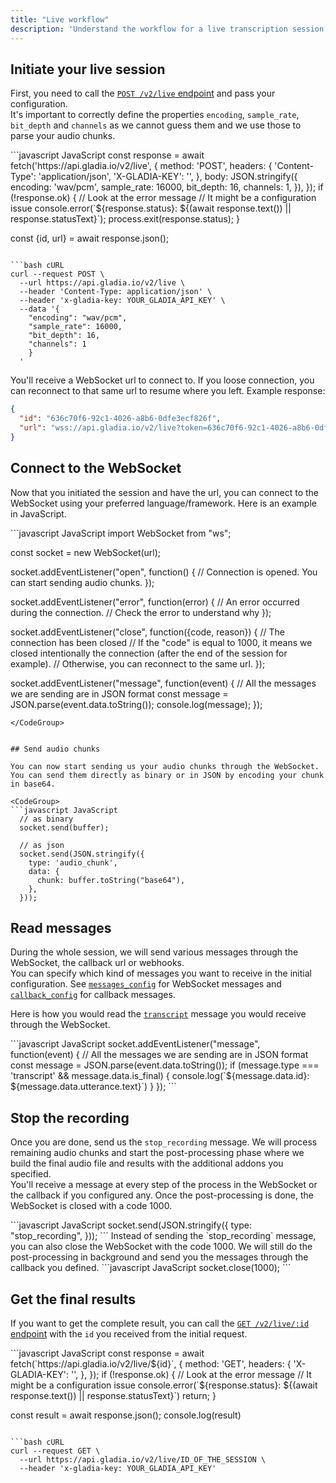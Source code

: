 ```yaml
---
title: "Live workflow"
description: 'Understand the workflow for a live transcription session'
---
```


## Initiate your live session

First, you need to call the [`POST /v2/live` endpoint](/api-reference/v2/live/init) and pass your configuration.  
It's important to correctly define the properties `encoding`, `sample_rate`, `bit_depth` and `channels` as we 
cannot guess them and we use those to parse your audio chunks.

<CodeGroup>
```javascript JavaScript
  const response = await fetch('https://api.gladia.io/v2/live', {
    method: 'POST',
    headers: {
      'Content-Type': 'application/json',
      'X-GLADIA-KEY': '<YOUR_GLADIA_API_KEY>',
    },
    body: JSON.stringify({
      encoding: 'wav/pcm',
      sample_rate: 16000,
      bit_depth: 16,
      channels: 1,
    }),
  });
  if (!response.ok) {
    // Look at the error message
    // It might be a configuration issue
    console.error(`${response.status}: ${(await response.text()) || response.statusText}`);
    process.exit(response.status);
  }

  const {id, url} = await response.json();
```

```bash cURL
curl --request POST \
  --url https://api.gladia.io/v2/live \
  --header 'Content-Type: application/json' \
  --header 'x-gladia-key: YOUR_GLADIA_API_KEY' \
  --data '{
    "encoding": "wav/pcm",
    "sample_rate": 16000,
    "bit_depth": 16,
    "channels": 1
    }
  '
```
</CodeGroup>

You'll receive a WebSocket url to connect to. If you loose connection, you can reconnect to that same url to resume where you left.
Example response:
```json
{
  "id": "636c70f6-92c1-4026-a8b6-0dfe3ecf826f",
  "url": "wss://api.gladia.io/v2/live?token=636c70f6-92c1-4026-a8b6-0dfe3ecf826f"
}
```


## Connect to the WebSocket

Now that you initiated the session and have the url, you can connect to the WebSocket using your preferred language/framework.
Here is an example in JavaScript.

<CodeGroup>
```javascript JavaScript
  import WebSocket from "ws";

  const socket = new WebSocket(url);

  socket.addEventListener("open", function() {
    // Connection is opened. You can start sending audio chunks.
  });

  socket.addEventListener("error", function(error) {
    // An error occurred during the connection.
    // Check the error to understand why
  });

  socket.addEventListener("close", function({code, reason}) {
    // The connection has been closed
    // If the "code" is equal to 1000, it means we closed intentionally the connection (after the end of the session for example).
    // Otherwise, you can reconnect to the same url.
  });

  socket.addEventListener("message", function(event) {
    // All the messages we are sending are in JSON format
    const message = JSON.parse(event.data.toString());
    console.log(message);
  });
```
</CodeGroup>


## Send audio chunks

You can now start sending us your audio chunks through the WebSocket. You can send them directly as binary or in JSON by encoding your chunk in base64.

<CodeGroup>
```javascript JavaScript
  // as binary
  socket.send(buffer);

  // as json
  socket.send(JSON.stringify({
    type: 'audio_chunk',
    data: {
      chunk: buffer.toString("base64"),
    },
  }));
```
</CodeGroup>


## Read messages

During the whole session, we will send various messages through the WebSocket, the callback url or webhooks.  
You can specify which kind of messages you want to receive in the initial configuration. See [`messages_config`](/api-reference/v2/live/init) for WebSocket messages and [`callback_config`](/api-reference/v2/live/init) for callback messages.  

Here is how you would read the [`transcript`](/api-reference/v2/live/message/transcript) message you would receive through the WebSocket.

<CodeGroup>
```javascript JavaScript
  socket.addEventListener("message", function(event) {
    // All the messages we are sending are in JSON format
    const message = JSON.parse(event.data.toString());
    if (message.type === 'transcript' && message.data.is_final) {
      console.log(`${message.data.id}: ${message.data.utterance.text}`)
    }
  });
```
</CodeGroup>


## Stop the recording

Once you are done, send us the `stop_recording` message.
We will process remaining audio chunks and start the post-processing phase where we build the final audio file and results with the additional addons you specified.  
You'll receive a message at every step of the process in the WebSocket or the callback if you configured any.
Once the post-processing is done, the WebSocket is closed with a code 1000.

<CodeGroup>
```javascript JavaScript
  socket.send(JSON.stringify({
    type: "stop_recording",
  }));
```
</CodeGroup>

<Note>
  Instead of sending the `stop_recording` message, you can also close the WebSocket with the code 1000.
  We will still do the post-processing in background and send you the messages through the callback you defined.

  <CodeGroup>
  ```javascript JavaScript
    socket.close(1000);
  ```
  </CodeGroup>
</Note>


## Get the final results

If you want to get the complete result, you can call the [`GET /v2/live/:id` endpoint](/api-reference/v2/live/get) with the `id` you received from the initial request.

<CodeGroup>
```javascript JavaScript
  const response = await fetch(`https://api.gladia.io/v2/live/${id}`, {
    method: 'GET',
    headers: {
      'X-GLADIA-KEY': '<YOUR_GLADIA_API_KEY>',
    },
  });
  if (!response.ok) {
    // Look at the error message
    // It might be a configuration issue
    console.error(`${response.status}: ${(await response.text()) || response.statusText}`)
    return;
  }

  const result = await response.json();
  console.log(result)
```

```bash cURL
curl --request GET \
  --url https://api.gladia.io/v2/live/ID_OF_THE_SESSION \
  --header 'x-gladia-key: YOUR_GLADIA_API_KEY'
```
</CodeGroup>
